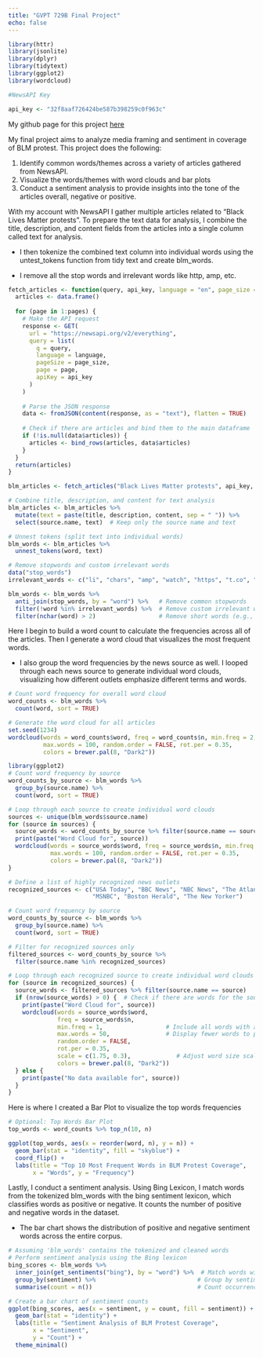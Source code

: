 ```yaml
---
title: "GVPT 729B Final Project"
echo: false
---
```


```r

library(httr)
library(jsonlite)
library(dplyr)
library(tidytext)
library(ggplot2)
library(wordcloud)
```

```r
#NewsAPI Key

api_key <- "32f8aaf726424be587b398259c0f963c"
```

My github page for this project [here](https://github.com/igibson1/GVPT-729B/tree/main/Final%20Project)

My final project aims to analyze media framing and sentiment in coverage of BLM protest. This project does the following:

1.  Identify common words/themes across a variety of articles gathered from NewsAPI.
2.  Visualize the words/themes with word clouds and bar plots
3.  Conduct a sentiment analysis to provide insights into the tone of the articles overall, negative or positive.

With my account with NewsAPI I gather multiple articles related to "Black Lives Matter protests". To prepare the text data for analysis, I combine the title, description, and content fields from the articles into a single column called text for analysis.

-   I then tokenize the combined text column into individual words using the untest_tokens function from tidy text and create blm_words.

-   I remove all the stop words and irrelevant words like http, amp, etc.

```r
fetch_articles <- function(query, api_key, language = "en", page_size = 100, pages = 1) {
  articles <- data.frame()
  
  for (page in 1:pages) {
    # Make the API request
    response <- GET(
      url = "https://newsapi.org/v2/everything",
      query = list(
        q = query,
        language = language,
        pageSize = page_size,
        page = page,
        apiKey = api_key
      )
    )
    
    # Parse the JSON response
    data <- fromJSON(content(response, as = "text"), flatten = TRUE)
    
    # Check if there are articles and bind them to the main dataframe
    if (!is.null(data$articles)) {
      articles <- bind_rows(articles, data$articles)
    }
  }
  return(articles)
}

blm_articles <- fetch_articles("Black Lives Matter protests", api_key, pages = 5)

# Combine title, description, and content for text analysis
blm_articles <- blm_articles %>% 
  mutate(text = paste(title, description, content, sep = " ")) %>%
  select(source.name, text)  # Keep only the source name and text

# Unnest tokens (split text into individual words)
blm_words <- blm_articles %>%
  unnest_tokens(word, text)

# Remove stopwords and custom irrelevant words
data("stop_words")
irrelevant_words <- c("li", "chars", "amp", "watch", "https", "t.co", "rt", "whats")  # Add any other irrelevant words here

```

```r
blm_words <- blm_words %>%
  anti_join(stop_words, by = "word") %>%   # Remove common stopwords
  filter(!word %in% irrelevant_words) %>%  # Remove custom irrelevant words
  filter(nchar(word) > 2)                  # Remove short words (e.g., "li")
```

Here I begin to build a word count to calculate the frequencies across all of the articles. Then I generate a word cloud that visualizes the most frequent words.

-   I also group the word frequencies by the news source as well. I looped through each news source to generate individual word clouds, visualizing how different outlets emphasize different terms and words.

```r
# Count word frequency for overall word cloud
word_counts <- blm_words %>%
  count(word, sort = TRUE)

# Generate the word cloud for all articles
set.seed(1234)
wordcloud(words = word_counts$word, freq = word_counts$n, min.freq = 2,
          max.words = 100, random.order = FALSE, rot.per = 0.35,
          colors = brewer.pal(8, "Dark2"))
```

```r
library(ggplot2)
# Count word frequency by source
word_counts_by_source <- blm_words %>%
  group_by(source.name) %>%
  count(word, sort = TRUE)

# Loop through each source to create individual word clouds
sources <- unique(blm_words$source.name)
for (source in sources) {
  source_words <- word_counts_by_source %>% filter(source.name == source)
  print(paste("Word Cloud for", source))
  wordcloud(words = source_words$word, freq = source_words$n, min.freq = 2,
            max.words = 100, random.order = FALSE, rot.per = 0.35,
            colors = brewer.pal(8, "Dark2"))
}
```

```r
# Define a list of highly recognized news outlets
recognized_sources <- c("USA Today", "BBC News", "NBC News", "The Atlantic", 
                        "MSNBC", "Boston Herald", "The New Yorker")

# Count word frequency by source
word_counts_by_source <- blm_words %>%
  group_by(source.name) %>%
  count(word, sort = TRUE)

# Filter for recognized sources only
filtered_sources <- word_counts_by_source %>%
  filter(source.name %in% recognized_sources)

# Loop through each recognized source to create individual word clouds
for (source in recognized_sources) {
  source_words <- filtered_sources %>% filter(source.name == source)
  if (nrow(source_words) > 0) {  # Check if there are words for the source
    print(paste("Word Cloud for", source))
    wordcloud(words = source_words$word, 
              freq = source_words$n, 
              min.freq = 1,                  # Include all words with at least 1 occurrence
              max.words = 50,                # Display fewer words to prevent overcrowding
              random.order = FALSE, 
              rot.per = 0.35, 
              scale = c(1.75, 0.3),             # Adjust word size scaling
              colors = brewer.pal(8, "Dark2"))
  } else {
    print(paste("No data available for", source))
  }
}

```

Here is where I created a Bar Plot to visualize the top words frequencies

```r
# Optional: Top Words Bar Plot
top_words <- word_counts %>% top_n(10, n)

ggplot(top_words, aes(x = reorder(word, n), y = n)) +
  geom_bar(stat = "identity", fill = "skyblue") +
  coord_flip() +
  labs(title = "Top 10 Most Frequent Words in BLM Protest Coverage",
       x = "Words", y = "Frequency")
```

Lastly, I conduct a sentiment analysis. Using Bing Lexicon, I match words from the tokenized blm_words with the bing sentiment lexicon, which classifies words as positive or negative. It counts the number of positive and negative words in the dataset.

-   The bar chart shows the distribution of positive and negative sentiment words across the entire corpus.

```r
# Assuming 'blm_words' contains the tokenized and cleaned words
# Perform sentiment analysis using the Bing lexicon
bing_scores <- blm_words %>%
  inner_join(get_sentiments("bing"), by = "word") %>%  # Match words with Bing sentiment lexicon
  group_by(sentiment) %>%                             # Group by sentiment (positive/negative)
  summarise(count = n())                              # Count occurrences of each sentiment

# Create a bar chart of sentiment counts
ggplot(bing_scores, aes(x = sentiment, y = count, fill = sentiment)) +
  geom_bar(stat = "identity") +
  labs(title = "Sentiment Analysis of BLM Protest Coverage",
       x = "Sentiment",
       y = "Count") +
  theme_minimal()
```
